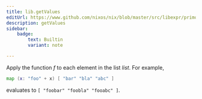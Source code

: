 ```yaml
---
title: lib.getValues
editUrl: https://www.github.com/nixos/nix/blob/master/src/libexpr/primops.cc
description: getValues
sidebar:
    badge: 
        text: Builtin
        variant: note

---
```



Apply the function *f* to each element in the list *list*. For
example,

```nix
map (x: "foo" + x) [ "bar" "bla" "abc" ]
```

evaluates to `[ "foobar" "foobla" "fooabc" ]`.
